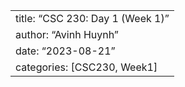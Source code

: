 ---
title: "CSC 230: Day 1 (Week 1)"
author: "Avinh Huynh"
date: "2023-08-21"
categories: [CSC230, Week1]
---